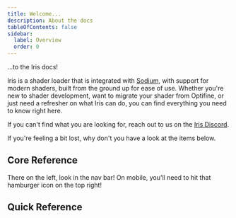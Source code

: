 ```yaml
---
title: Welcome...
description: About the docs
tableOfContents: false
sidebar:
  label: Overview
  order: 0
---
```



...to the Iris docs!

Iris is a shader loader that is integrated with [Sodium](https://modrinth.com/mod/sodium/), with support for modern shaders, built from the ground up for ease of use. Whether you're new to shader development, want to migrate your shader from Optifine, or just need a refresher on what Iris can do, you can find everything you need to know right here.

If you can't find what you are looking for, reach out to us on the [Iris Discord](https://discord.com/invite/jQJnav2jPu).

If you're feeling a bit lost, why don't you have a look at the items below.

## Core Reference

There on the left, look in the nav bar! On mobile, you'll need to hit that hamburger icon on the top right!

## Quick Reference
<LinkCard
  title="Distant Horizons"
  description="How to support Distant Horizons in your shader."
  href="/reference/mod/dh/dh_overview/"
/>
<LinkCard
  title="Feature Flags"
  description="Query the activation state of certain features."
  href="/reference/shadersproperties/flags"
/>
